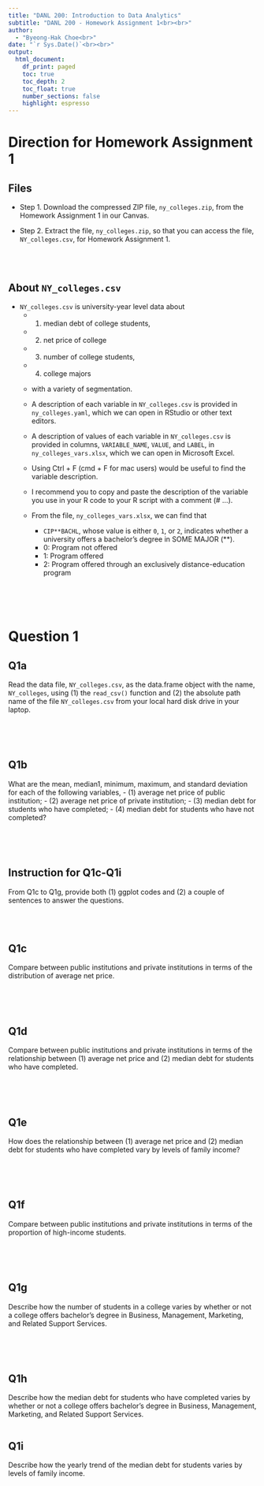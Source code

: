 ```yaml
---
title: "DANL 200: Introduction to Data Analytics"
subtitle: "DANL 200 - Homework Assignment 1<br><br>" 
author: 
  - "Byeong-Hak Choe<br>"
date: "`r Sys.Date()`<br><br>"
output: 
  html_document:
    df_print: paged
    toc: true
    toc_depth: 2
    toc_float: true
    number_sections: false
    highlight: espresso
---
```



# Direction for Homework Assignment 1

## Files
- Step 1. Download the compressed ZIP file, `ny_colleges.zip`, from the Homework Assignment 1 in our Canvas. 

- Step 2. Extract the file, `ny_colleges.zip`, so that you can access the file, `NY_colleges.csv`, for Homework Assignment 1. 

<br><br>

## About `NY_colleges.csv`
- `NY_colleges.csv` is university-year level data about
  - (1) median debt of college students, 
  - (2) net price of college
  - (3) number of college students, 
  - (4) college majors
  - with a variety of segmentation.

  - A description of each variable in `NY_colleges.csv` is provided in `ny_colleges.yaml`, which we can open in RStudio or other text editors.

  - A description of values of each variable in `NY_colleges.csv` is provided in columns, `VARIABLE_NAME`, `VALUE`, and `LABEL`, in `ny_colleges_vars.xlsx`, which we can open in Microsoft Excel.

  - Using Ctrl + F (cmd + F for mac users) would be useful to find the variable description.
  - I recommend you to copy and paste the description of the variable you use in your R code to your R script with a comment (# ...).

  - From the file, `ny_colleges_vars.xlsx`, we can find that
    - `CIP**BACHL`, whose value is either `0`, `1`, or `2`, indicates whether a university offers a bachelor's degree in SOME MAJOR (**).
    - 0:	Program not offered
    - 1:	Program offered
    - 2:	Program offered through an exclusively distance-education program


<br><br><br>

# Question 1

## Q1a
Read the data file, `NY_colleges.csv`, as the data.frame object with the name, `NY_colleges`, using (1) the `read_csv()` function and (2) the absolute path name of the file `NY_colleges.csv` from your local hard disk drive in your laptop.

```r

```

<br><br>

## Q1b

What are the mean, median1, minimum, maximum, and standard deviation for each of the following variables,
  - (1) average net price of public institution;
  - (2) average net price of private institution;
  - (3) median debt for students who have completed;
  - (4) median debt for students who have not completed?

```r

```

<br><br>

## Instruction for Q1c-Q1i

From Q1c to Q1g, provide both (1) ggplot codes and (2) a couple of sentences to answer the questions.


<br><br>

## Q1c

Compare between public institutions and private institutions in terms of the distribution of average net price. 

```r

```


<br><br>

## Q1d

Compare between public institutions and private institutions in terms of the relationship between (1) average net price and (2) median debt for students who have completed.

```r

```


<br><br>

## Q1e

How does the relationship between (1) average net price and (2) median debt for students who have completed vary by levels of family income?

```r

```

<br><br>

## Q1f

Compare between public institutions and private institutions in terms of the proportion of high-income students.

```r

```

<br><br>

## Q1g

Describe how the number of students in a college varies by whether or not a college offers bachelor's degree in Business, Management, Marketing, and Related Support Services.

```r

```


<br><br>

## Q1h

Describe how the median debt for students who have completed varies by whether or not a college offers bachelor's degree in Business, Management, Marketing, and Related Support Services.

```r

```


## Q1i

Describe how the yearly trend of the median debt for students varies by levels of family income.

```r

```

